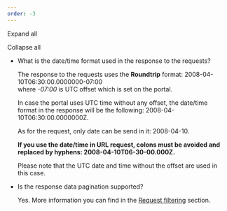 ```yaml
---
order: -3
---
```

Expand all

Collapse all

* What is the date/time format used in the response to the requests?

  The response to the requests uses the **Roundtrip** format: 2008-04-10T06:30:00.0000000-07:00\
  where *-07:00* is UTC offset which is set on the portal.

  In case the portal uses UTC time without any offset, the date/time format in the response will be the following: 2008-04-10T06:30:00.0000000Z.

  As for the request, only date can be send in it: 2008-04-10.

  **If you use the date/time in URL request, colons must be avoided and replaced by hyphens: 2008-04-10T06-30-00.000Z.**

  Please note that the UTC date and time without the offset are used in this case.

- Is the response data pagination supported?

  Yes. More information you can find in the [Request filtering](/docspace/filters) section.
